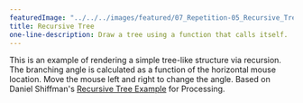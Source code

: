 ---
featuredImage: "../../../images/featured/07_Repetition-05_Recursive_Tree-thumbnail.png"
title: Recursive Tree
one-line-description: Draw a tree using a function that calls itself.
---

This is an example of rendering a simple tree-like structure via recursion.
The branching angle is calculated as a function of the horizontal mouse
location. Move the mouse left and right to change the angle.
Based on Daniel Shiffman's <a href="https://processing.org/examples/tree.html">Recursive Tree Example</a> for Processing.
